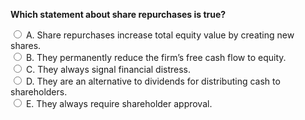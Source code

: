 ::: {.question-block}

<form onsubmit="event.preventDefault(); checkAnswer('module10_mcq_q3')" data-correct-answer="D">
<strong style="display: block;">Which statement about share repurchases is true?</strong>

<label><input type="radio" name="module10_mcq_q3" value="A"> A. Share repurchases increase total equity value by creating new shares.</label><br>
<label><input type="radio" name="module10_mcq_q3" value="B"> B. They permanently reduce the firm’s free cash flow to equity.</label><br>
<label><input type="radio" name="module10_mcq_q3" value="C"> C. They always signal financial distress.</label><br>
<label><input type="radio" name="module10_mcq_q3" value="D"> D. They are an alternative to dividends for distributing cash to shareholders.</label><br>
<label><input type="radio" name="module10_mcq_q3" value="E"> E. They always require shareholder approval.</label><br>
</form>

<div id="feedback-module10_mcq_q3" class="feedback" data-status="" style="display:none;">
✅ D is correct. Repurchases are a method for returning excess cash to shareholders, similar in purpose to dividends but with different tax and signaling effects.
</div>

:::
